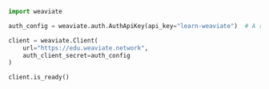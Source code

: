 
<Tabs groupId="languages">
<TabItem value="py" label="Python">

```python
import weaviate

auth_config = weaviate.auth.AuthApiKey(api_key="learn-weaviate")  # A read-only API Key for the Weaviate instance

client = weaviate.Client(
    url="https://edu.weaviate.network",
    auth_client_secret=auth_config
)

client.is_ready()
```
